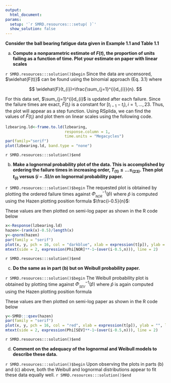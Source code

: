 ```yaml
---
output:
  html_document:
params:
  setup: '`r SMRD.resources:::setup( )`'
  show_solution: false
---
```


__Consider the ball bearing fatigue data given in Example 1.1 and Table 1.1__

a. __Compute a nonparametric estimate of $F(t)$, the proportion of units failing as a function of time.  Plot your estimate on paper with linear scales__

`r SMRD.resources:::solution()$begin`
Since the data are uncensored, $\widehat{F(t)}$ can be found using the binomial approach (Eq. 3.1) where

$$
\widehat{F}(t_{i})=\frac{\sum_{j=1}^{i}d_{i}}{n}.
$$

For this data set, $\sum_{j=1}^{i}d_{i}$ is updated after each failure.  Since the failure times are exact, $\widehat{F}(t_{i})$ is a constant for $[t_{i-1}-t_{i}), i=1,...,23$.  Thus, the plot will appear as a step function.  Using RSplida, we can find the values of $\widehat{F}(t_{i})$ and plot them on linear scales using the following code.

```r
lzbearing.ld<-frame.to.ld(lzbearing,
                          response.column = 1,
                          time.units = "Megacycles")
par(family="serif")
plot(lzbearing.ld, band.type = "none")
```
`r SMRD.resources:::solution()$end`

b. __Make a lognormal probability plot of the data.  This is accomplished by ordering the failure times in increasing order, $T_{(1)}\le...\le_{(23)}.$  Then plot $t_{(i)}$ versus $(i-.5)/n$ on lognormal probability paper.__

`r SMRD.resources:::solution()$begin`
The requested plot is obtained by plotting the ordered failure times against $\Phi^{-1}_{_{NOR}}\left(\widehat{p}\right)$ where $\widehat{p}$ is computed using the Hazen plotting position formula $\frac{i-0.5}{n}$:

These values are then plotted on semi-log paper as shown in the R code below

```r
x<-Response(lzbearing.ld)
hazen<-(rank(x)-0.5)/length(x)
y<-qnorm(hazen)
par(family = "serif")
plot(x, y, pch = 16, col = "darkblue", xlab = expression(t[p]), ylab = "", log = "x")
mtext(side = 2, expression(Phi[NOR]**-1~(over(i-0.5,n))), line = 2)
```
`r SMRD.resources:::solution()$end`

c. __Do the same as in part (b) but on Weibull probability paper.__

`r SMRD.resources:::solution()$begin`
The Weibull probability plot is obtained by plotting time against $\Phi^{-1}_{_{SEV}}\left(\widehat{p}\right)$ where $\widehat{p}$ is again computed using the Hazen plotting position formula 

These values are then plotted on semi-log paper as shown in the R code below

```r
y<-SMRD:::qsev(hazen)
par(family = "serif")
plot(x, y, pch = 16, col = "red", xlab = expression(t[p]), ylab = "", log = "x")
mtext(side = 2, expression(Phi[SEV]**-1~(over(i-0.5,n))), line = 2)
```
`r SMRD.resources:::solution()$end`

d. __Comment on the adequacy of the lognormal and Weibull models to describe these data.__

`r SMRD.resources:::solution()$begin`
Upon observing the plots in parts (b) and (c) above, both the Weibull and lognormal distributions appear to fit these data equally well. 
`r SMRD.resources:::solution()$end`
